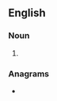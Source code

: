 ==English==

===Noun===
{{head|en|noun plural form}}

# {{plural of|sleepover|lang=en}}

===Anagrams===
* {{anagrams|en|oversleeps|sleeps over}}